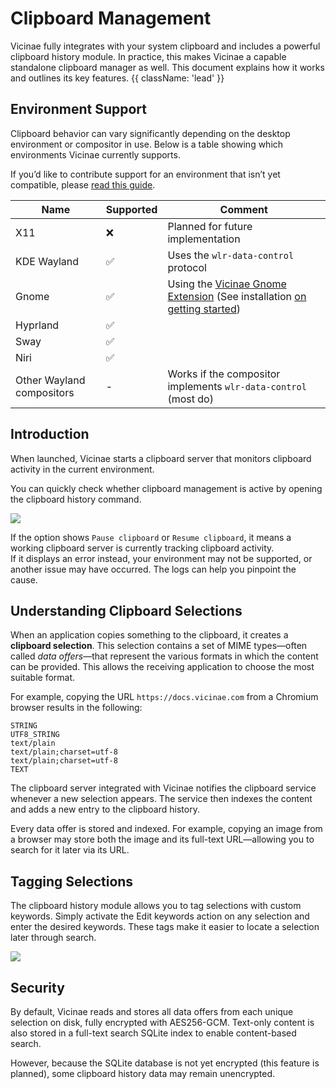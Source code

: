 # Clipboard Management

Vicinae fully integrates with your system clipboard and includes a powerful clipboard history module. In practice, this makes Vicinae a capable standalone clipboard manager as well. This document explains how it works and outlines its key features. {{ className: 'lead' }}

## Environment Support

Clipboard behavior can vary significantly depending on the desktop environment or compositor in use. Below is a table showing which environments Vicinae currently supports.

If you’d like to contribute support for an environment that isn’t yet compatible, please [read this guide](/contrib/clipboard).

| Name | Supported | Comment |
|------|-----------|---------|
| X11 | ❌ | Planned for future implementation |
| KDE Wayland | ✅ | Uses the `wlr-data-control` protocol |
| Gnome | ✅ | Using the <a href="https://github.com/dagimg-dot/vicinae-gnome-extension" target="_blank">Vicinae Gnome Extension</a> (See installation [on getting started](/getting-started#gnome-support)) |
| Hyprland | ✅ | |
| Sway | ✅ | |
| Niri | ✅ | |
| Other Wayland compositors | - | Works if the compositor implements `wlr-data-control` (most do) |

## Introduction

When launched, Vicinae starts a clipboard server that monitors clipboard activity in the current environment.

You can quickly check whether clipboard management is active by opening the clipboard history command.

<img src="/vicinae-clipboard-history-ok.png" />

If the option shows `Pause clipboard` or `Resume clipboard`, it means a working clipboard server is currently tracking clipboard activity.  
If it displays an error instead, your environment may not be supported, or another issue may have occurred. The logs can help you pinpoint the cause.

## Understanding Clipboard Selections

When an application copies something to the clipboard, it creates a **clipboard selection**. This selection contains a set of MIME types—often called *data offers*—that represent the various formats in which the content can be provided. This allows the receiving application to choose the most suitable format.

For example, copying the URL `https://docs.vicinae.com` from a Chromium browser results in the following:

``` {{ title: 'wl-paste -l' }}
STRING  
UTF8_STRING  
text/plain  
text/plain;charset=utf-8  
text/plain;charset=utf-8  
TEXT
```

The clipboard server integrated with Vicinae notifies the clipboard service whenever a new selection appears. The service then indexes the content and adds a new entry to the clipboard history.

<Note> Every data offer is stored and indexed. For example, copying an image from a browser may store both the image and its full-text URL—allowing you to search for it later via its URL. </Note>

## Tagging Selections

The clipboard history module allows you to tag selections with custom keywords.
Simply activate the Edit keywords action on any selection and enter the desired keywords. These tags make it easier to locate a selection later through search.

<img src="/vicinae-clipboard-history-edit-keywords.png" />

## Security

By default, Vicinae reads and stores all data offers from each unique selection on disk, fully encrypted with AES256-GCM.
Text-only content is also stored in a full-text search SQLite index to enable content-based search.

However, because the SQLite database is not yet encrypted (this feature is planned), some clipboard history data may remain unencrypted.
